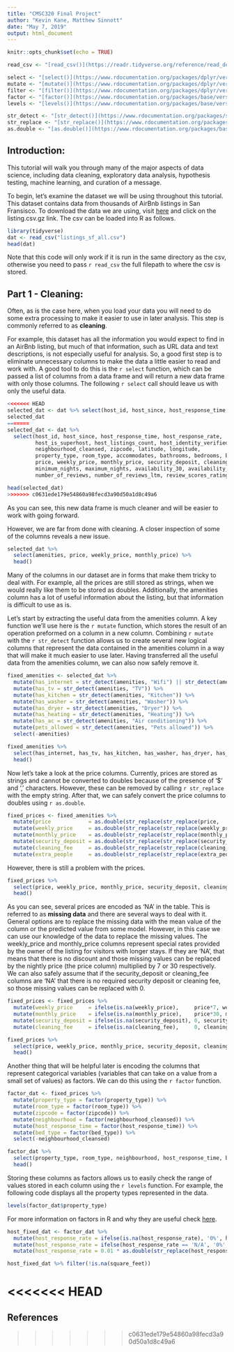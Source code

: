 ```yaml
---
title: "CMSC320 Final Project"
author: "Kevin Kane, Matthew Sinnott"
date: "May 7, 2019"
output: html_document
---
```


```r
knitr::opts_chunk$set(echo = TRUE)
```

```r
read_csv <- "[read_csv()](https://readr.tidyverse.org/reference/read_delim.html)"

select <- "[select()](https://www.rdocumentation.org/packages/dplyr/versions/0.7.8/topics/select)"
mutate <- "[mutate()](https://www.rdocumentation.org/packages/dplyr/versions/0.7.8/topics/mutate)"
filter <- "[filter()](https://www.rdocumentation.org/packages/dplyr/versions/0.7.8/topics/filter)"
factor <- "[factor()](https://www.rdocumentation.org/packages/base/versions/3.6.0/topics/factor)"
levels <- "[levels()](https://www.rdocumentation.org/packages/base/versions/3.6.0/topics/levels)"

str_detect <- "[str_detect()](https://www.rdocumentation.org/packages/stringr/versions/1.4.0/topics/str_detect)"
str_replace <- "[str_replace()](https://www.rdocumentation.org/packages/stringr/versions/1.4.0/topics/str_replace)"
as.double <- "[as.double()](https://www.rdocumentation.org/packages/base/versions/3.6.0/topics/double)"
```

## Introduction:
This tutorial will walk you through many of the major aspects of data science, including data cleaning, exploratory data analysis, hypothesis testing, machine learning, and curation of a message.

To begin, let's examine the dataset we will be using throughout this tutorial.  This dataset contains data from thousands of AirBnb listings in San Fransisco.  To download the data we are using, visit [here](http://insideairbnb.com/get-the-data.html) and click on the listing.csv.gz link.  The csv can be loaded into R as follows.

```r
library(tidyverse)
dat <- read_csv("listings_sf_all.csv")
head(dat)
```

Note that this code will only work if it is run in the same directory as the csv, otherwise you need to pass `r read_csv` the full filepath to where the csv is stored.

## Part 1 - Cleaning:
Often, as is the case here, when you load your data you will need to do some extra processing to make it easier to use in later analysis. This step is commonly referred to as **cleaning**.  

For example, this dataset has all the information you would expect to find in an AirBnb listing, but much of that information, such as URL data and text descriptions, is not especially useful for analysis. So, a good first step is to eliminate unnecessary columns to make the data a little easier to read and work with. A good tool to do this is the `r select` function, which can be passed a list of columns from a data frame and will return a new data frame with only those columns.  The following `r select` call should leave us with only the useful data.

```r
<<<<<<< HEAD
selected_dat <- dat %>% select(host_id, host_since, host_response_time, host_response_rate, host_is_superhost, host_listings_count, host_identity_verified, neighbourhood_cleansed, zipcode, latitude, longitude, property_type, room_type, accommodates, bathrooms, bedrooms, beds, bed_type, amenities, square_feet, price, weekly_price, monthly_price, security_deposit, cleaning_fee, guests_included, extra_people, minimum_nights, maximum_nights, availability_30, availability_60, availability_90, availability_365, number_of_reviews, number_of_reviews_ltm, review_scores_rating, reviews_per_month)
selected_dat
=======
selected_dat <- dat %>% 
  select(host_id, host_since, host_response_time, host_response_rate, 
         host_is_superhost, host_listings_count, host_identity_verified, 
         neighbourhood_cleansed, zipcode, latitude, longitude, 
         property_type, room_type, accommodates, bathrooms, bedrooms, beds, bed_type, amenities, square_feet, 
         price, weekly_price, monthly_price, security_deposit, cleaning_fee, guests_included, extra_people, 
         minimum_nights, maximum_nights, availability_30, availability_60, availability_90, availability_365, 
         number_of_reviews, number_of_reviews_ltm, review_scores_rating, reviews_per_month)

head(selected_dat)
>>>>>>> c0631ede179e54860a98fecd3a90d50a1d8c49a6
```

As you can see, this new data frame is much cleaner and will be easier to work with going forward.

However, we are far from done with cleaning. A closer inspection of some of the columns reveals a new issue.

```r
selected_dat %>% 
  select(amenities, price, weekly_price, monthly_price) %>%
  head()
```

Many of the columns in our dataset are in forms that make them tricky to deal with.  For example, all the prices are still stored as strings, when we would really like them to be stored as doubles.  Additionally, the amenities column has a lot of useful information about the listing, but that information is difficult to use as is.

Let's start by extracting the useful data from the amenities column.  A key function we'll use here is the `r mutate` function, which stores the result of an operation preformed on a column in a new column.  Combining `r mutate` with the `r str_detect` function allows us to create several new logical columns that represent the data contained in the amenities column in a way that will make it much easier to use later. Having transferred all the useful data from the amenities column, we can also now safely remove it.

```r
fixed_amenities <- selected_dat %>% 
  mutate(has_internet = str_detect(amenities, "Wifi") || str_detect(amenities, "Internet")) %>%
  mutate(has_tv = str_detect(amenities, "TV")) %>%
  mutate(has_kitchen = str_detect(amenities, "Kitchen")) %>%
  mutate(has_washer = str_detect(amenities, "Washer")) %>%
  mutate(has_dryer = str_detect(amenities, "Dryer")) %>%
  mutate(has_heating = str_detect(amenities, "Heating")) %>%
  mutate(has_ac = str_detect(amenities, "Air conditioning")) %>% 
  mutate(pets_allowed = str_detect(amenities, "Pets allowed")) %>%
  select(-amenities)

fixed_amenities %>% 
  select(has_internet, has_tv, has_kitchen, has_washer, has_dryer, has_heating, has_ac, pets_allowed) %>%
  head()
```

Now let's take a look at the price columns.  Currently, prices are stored as strings and cannot be converted to doubles because of the presence of '$' and ',' characters.  However, these can be removed by calling `r str_replace` with the empty string.  After that, we can safely convert the price columns to doubles using `r as.double`.

```r
fixed_prices <- fixed_amenities %>% 
  mutate(price            = as.double(str_replace(str_replace(price,            ',', ''), '\\$', ''))) %>%
  mutate(weekly_price     = as.double(str_replace(str_replace(weekly_price,     ',', ''), '\\$', ''))) %>%
  mutate(monthly_price    = as.double(str_replace(str_replace(monthly_price,    ',', ''), '\\$', ''))) %>%
  mutate(security_deposit = as.double(str_replace(str_replace(security_deposit, ',', ''), '\\$', ''))) %>%
  mutate(cleaning_fee     = as.double(str_replace(str_replace(cleaning_fee,     ',', ''), '\\$', ''))) %>%
  mutate(extra_people     = as.double(str_replace(str_replace(extra_people,     ',', ''), '\\$', '')))
```

However, there is still a problem with the prices. 

```r
fixed_prices %>% 
  select(price, weekly_price, monthly_price, security_deposit, cleaning_fee, extra_people) %>% 
  head()
```

As you can see, several prices are encoded as 'NA' in the table.  This is referred to as **missing data** and there are several ways to deal with it.  General options are to replace the missing data with the mean value of the column or the predicted value from some model.  However, in this case we can use our knowledge of the data to replace the missing values.  The weekly_price and monthly_price columns represent special rates provided by the owner of the listing for visitors with longer stays.  If they are 'NA', that means that there is no discount and those missing values can be replaced by the nightly price (the price column) multiplied by 7 or 30 respectively.  We can also safely assume that if the security_deposit or cleaning_fee columns are 'NA' that there is no required security deposit or cleaning fee, so those missing values can be replaced with 0.

```r
fixed_prices <- fixed_prices %>%
  mutate(weekly_price     = ifelse(is.na(weekly_price),     price*7, weekly_price)) %>%
  mutate(monthly_price    = ifelse(is.na(monthly_price),    price*30, monthly_price)) %>%
  mutate(security_deposit = ifelse(is.na(security_deposit), 0, security_deposit)) %>%
  mutate(cleaning_fee     = ifelse(is.na(cleaning_fee),     0, cleaning_fee))

fixed_prices %>% 
  select(price, weekly_price, monthly_price, security_deposit, cleaning_fee, extra_people) %>%
  head()
```

Another thing that will be helpful later is encoding the columns that represent categorical variables (variables that can take on a value from a small set of values) as factors. We can do this using the `r factor` function.

```r
factor_dat <- fixed_prices %>% 
  mutate(property_type = factor(property_type)) %>%
  mutate(room_type = factor(room_type)) %>%
  mutate(zipcode = factor(zipcode)) %>%
  mutate(neighbourhood = factor(neighbourhood_cleansed)) %>%
  mutate(host_response_time = factor(host_response_time)) %>%
  mutate(bed_type = factor(bed_type)) %>%
  select(-neighbourhood_cleansed)

factor_dat %>% 
  select(property_type, room_type, neighbourhood, host_response_time, bed_type) %>%
  head()
```

Storing these columns as factors allows us to easily check the range of values stored in each column using the `r levels` function. For example, the following code displays all the property types represented in the data.

```r
levels(factor_dat$property_type)
```

For more information on factors in R and why they are useful check [here](https://www.stat.berkeley.edu/~s133/factors.html).


```r
host_fixed_dat <- factor_dat %>%
  mutate(host_response_rate = ifelse(is.na(host_response_rate), '0%', host_response_rate)) %>%
  mutate(host_response_rate = ifelse(host_response_rate == 'N/A', '0%', host_response_rate)) %>%
  mutate(host_response_rate = 0.01 * as.double(str_replace(host_response_rate, '%', '')))

host_fixed_dat %>% filter(!is.na(square_feet))
```


<<<<<<< HEAD
=======

## References

>>>>>>> c0631ede179e54860a98fecd3a90d50a1d8c49a6
